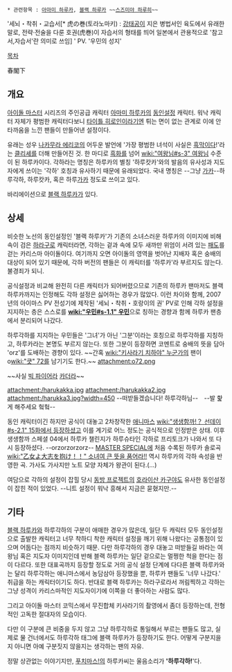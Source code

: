  * 관련항목 : [[아마미 하루카]], [[블랙 하루카]] ~~[[스즈미야 하루히]]~~

{{{#!html
<script type="text/javascript" src="http://ext.nicovideo.jp/thumb_watch/sm618830"></script><noscript><a href="http://www.nicovideo.jp/watch/sm618830">アイドルマスター 春閣下　洗脳・搾取・虎の巻 圧縮版</a></noscript>
</object>}}}

'세뇌・착취・교습서[* 虎の巻(토라노마키) : [[강태공]]이 지은 병법서인 육도에서 유래한 말로, 전략·전술을 다룬 호권(虎巻)이 자습서의 형태를 띄어 일본에서 관용적으로 '참고서,자습서'란 의미로 쓰임] ' PV. '우민의 성지'

[[목차]]

春閣下

== 개요 ==
[[아이돌 마스터]] 시리즈의 주인공급 캐릭터 [[아마미 하루카]]의 [[동인설정]] 캐릭터. 워낙 캐릭터 자체가 평범한 캐릭터다보니 [[타이틀 히로인]]이라기엔 튀는 면이 없는 관계로 이에 안타까움을 느낀 팬들이 만들어낸 설정이다.

유래는 성우 [[나카무라 에리코]]의 어두운 발언에 '가장 평범한 녀석이 사실은 [[흑막]]이다!'라는 [[클리셰]]를 더해 만들어진 것. 한 마디로 [[흑화]]를 넘어 [[wiki:"여왕님#s-3" 여왕님]] 수준이 된 하루카이다. 각하라는 명칭은 하루카의 별칭 '하루캇카'와의 발음의 유사성과 지도자에게 쓰이는 '각하' 호칭과 유사하기 때문에 유래되었다. 국내 명칭은 --그냥 [[가카]]--하루각하, 하루캇카, 혹은 하루[[가카]] 정도로 쓰이고 있다.

바리에이션으로 [[블랙 하루카]]가 있다.

== 상세 ==
비슷한 노선의 동인설정인 '블랙 하루카'가 기존의 소녀스러운 하루카의 이미지에 비해 속이 검은 [[하라구로]] 캐릭터라면, 각하는 겉과 속에 모두 새까만 위엄이 서려 있는 [http://dingga.tistory.com/72 패도]를 걷는 카리스마 아이돌이다. 여기까지 오면 아이돌의 영역을 벗어난 지배자 혹은 숭배의 대상이 되어 있기 때문에, 각하 버전의 팬들은 이 캐릭터를 '하루카'라 부르지도 않는다. 불경죄가 되니.

공식설정과 비교해 완전히 다른 캐릭터가 되어버렸으므로 기존의 하루카 팬마저도 블랙 하루카까지는 인정해도 각하 설정은 싫어하는 경우가 많았다. 이런 차이와 함께, 2007년의 아이마스 PV 전성기에 제작된 '세뇌・착취・호랑이의 권' PV로 인해 각하 설정을 지지하는 층은 스스로를 '''[[wiki:"우민#s-1.1" 우민]]'''으로 칭하는 경향과 함께 하루카 팬층에서 분리되어 나갔다.

하루각하를 지지하는 우민들은 '그녀'가 아닌 '그분'이라는 호칭으로 하루각하를 지칭하고, 하루카라는 본명도 부르지 않는다. 또한 그분이 등장하면 코멘트로 숭배의 뜻을 담아 'orz'를 도배하는 경향이 있다.  ~~간혹 [[wiki:"키사라기 치하야" 누군가]]의 팬이 o[[wiki:"큿" 72]]를 남기기도 한다.~~
attachment:o72.png

~~사실 [[빅 파이어]]라 [[십걸집|카더라]]~~

attachment:/harukakka.jpg
attachment:/harukakka2.jpg
attachment:/harukka3.jpg?width=450
--떠받들겠습니다! 하루각하님--　--발 핥게 해주세요 헠헠--

동인 캐릭터이긴 하지만 공식이 대놓고 2차창작한 [[애니마스]] [[wiki:"생생함까!？ 선데이#s-2.1" 15화에서 등장하셨고]] 이를 계기로 어느 정도는 공식적으로 인정받은 상태. 이후 생생함까 스페셜 04에서 하루카 챌린지가 하루슈타인 각하로 프리토크가 나와서 또 다시 등장하셨다. --orzorzorzorz-- [[MASTER SPECIAL]]에 처음 수록된 하루카 솔로곡 [[wiki:"乙女よ大志を抱け！！" 소녀여 큰 뜻을 품어라!!]] 역시 하루카의 각하 속성을 반영한 곡. 가사도 가사지만 노트 모양 자체가 왕관이 된다.(...)

여담으로 각하의 설정이 잡힐 당시 [[동방 프로젝트]]의 [[호라이산 카구야]]도 유사한 동인설정이 잡힌 적이 있었다. --니트 설정이 워낙 흥해서 지금은 묻혔지만.--

== 기타 ==
[[블랙 하루카]]와 하루각하의 구분이 애매한 경우가 많은데, 일단 두 캐릭터 모두 동인설정으로 출발한 캐릭터고 너무 착하디 착한 캐릭터 설정을 깨기 위해 나왔다는 공통점이 있으며 어둡다는 점까지 비슷하기 때문. 다만 하루각하의 경우 대놓고 떠받들길 바라는 여왕님 혹은 지도자 이미지인데 반해 블랙 하루카는 일단 겉으로는 멀쩡한 척을 한다는 점이 다르다. 또한 대표곡까지 등장할 정도로 거의 공식 설정 단계에 다다른 블랙 하루카와는 달리 하루각하는 애니마스에서 농담삼아 등장했을 뿐, 하루카 팬들도 '너무 나갔다.' 취급을 하는 캐릭터이기도 하다. 반대로 블랙 하루카는 하라구로라서 꺼림찍하고 각하는 그냥 성격이 카리스마적인 지도자이기에 이쪽을 더 좋아하는 사람도 많다.

그리고 아이돌 마스터 코믹스에서 무진합체 키사라기의 촬영에서 좀더 등장하는데, 전형적인 고독한 절대자의 모습이다.


다만 이 구분에 큰 비중을 두지 않고 그냥 하루각하로 통일해서 부르는 팬들도 많고, 실제로 물 건너에서도 하루각하 태그에 블랙 하루카가 등장하기도 한다. 어떻게 구분지을지 아니면 아예 구분짓지 않을지는 생각하는 팬의 자유.

정말 상관없는 이야기지만, [[푸치마스!]]의 하루카씨는 울음소리가 ''''하루각하!''''다.

